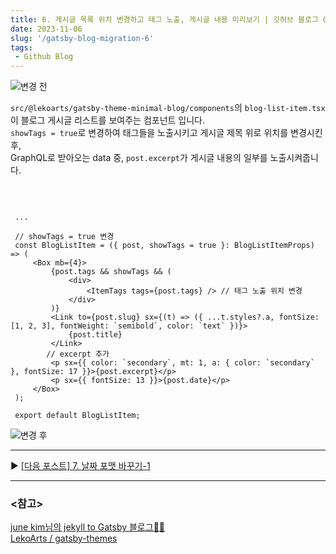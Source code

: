 ```yaml
---
title: 6. 게시글 목록 위치 변경하고 태그 노출, 게시글 내용 미리보기 | 깃허브 블로그 Gatsby 'minimal-blog' 테마로 마이그레이션 하기
date: 2023-11-06
slug: '/gatsby-blog-migration-6'
tags:
 - Github Blog
---
```


![변경 전](./list_bf.png)

`src/@lekoarts/gatsby-theme-minimal-blog/components`의 `blog-list-item.tsx`이 블로그 게시글 리스트를 보여주는 컴포넌트 입니다.  
 `showTags = true`로 변경하여 태그들을 노출시키고 게시글 제목 위로 위치를 변경시킨 후,  
 GraphQL로 받아오는 data 중, `post.excerpt`가 게시글 내용의 일부를 노출시켜줍니다.

<br />

```tsx title="src/@lekoarts/gatsby-theme-minimal-blog/components/blog-list-item.tsx" highlight=3-4,6-10,14-15

 ...

 // showTags = true 변경
 const BlogListItem = ({ post, showTags = true }: BlogListItemProps) => (
     <Box mb={4}>
         {post.tags && showTags && (
             <div>
                 <ItemTags tags={post.tags} /> // 태그 노출 위치 변경
             </div>
         )}
         <Link to={post.slug} sx={(t) => ({ ...t.styles?.a, fontSize: [1, 2, 3], fontWeight: `semibold`, color: `text` })}>
             {post.title}
         </Link>
        // excerpt 추가
         <p sx={{ color: `secondary`, mt: 1, a: { color: `secondary` }, fontSize: 17 }}>{post.excerpt}</p>
         <p sx={{ fontSize: 13 }}>{post.date}</p>
     </Box>
 );

 export default BlogListItem;
```

![변경 후](./list_at.png)

---

▶️ [[다음 포스트] 7. 날짜 포맷 바꾸기-1](/gatsby-blog-migration-7)

---

### \<참고>

[june kim님의 jekyll to Gatsby 블로그👩‍🔧](https://juneyr.dev/jekyll-to-gatsby-%EB%B8%94%EB%A1%9C%EA%B7%B8-%F0%9F%91%A9%E2%80%8D%F0%9F%94%A7)   
[LekoArts / gatsby-themes](https://github.com/LekoArts/gatsby-themes/tree/main/themes/gatsby-theme-minimal-blog)
